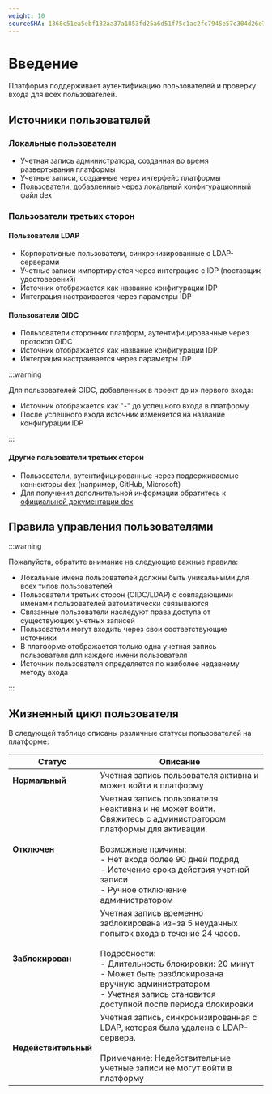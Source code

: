 ```yaml
---
weight: 10
sourceSHA: 1368c51ea5ebf182aa37a1853fd25a6d51f75c1ac2fc7945e57c304d26e7b646
---
```


# Введение

Платформа поддерживает аутентификацию пользователей и проверку входа для всех пользователей.

## Источники пользователей

### Локальные пользователи

- Учетная запись администратора, созданная во время развертывания платформы
- Учетные записи, созданные через интерфейс платформы
- Пользователи, добавленные через локальный конфигурационный файл dex

### Пользователи третьих сторон

#### Пользователи LDAP

- Корпоративные пользователи, синхронизированные с LDAP-серверами
- Учетные записи импортируются через интеграцию с IDP (поставщик удостоверений)
- Источник отображается как название конфигурации IDP
- Интеграция настраивается через параметры IDP

#### Пользователи OIDC

- Пользователи сторонних платформ, аутентифицированные через протокол OIDC
- Источник отображается как название конфигурации IDP
- Интеграция настраивается через параметры IDP

:::warning

Для пользователей OIDC, добавленных в проект до их первого входа:

- Источник отображается как "-" до успешного входа в платформу
- После успешного входа источник изменяется на название конфигурации IDP

:::

#### Другие пользователи третьих сторон

- Пользователи, аутентифицированные через поддерживаемые коннекторы dex (например, GitHub, Microsoft)
- Для получения дополнительной информации обратитесь к [официальной документации dex](https://github.com/dexidp/dex)

## Правила управления пользователями

:::warning

Пожалуйста, обратите внимание на следующие важные правила:

- Локальные имена пользователей должны быть уникальными для всех типов пользователей
- Пользователи третьих сторон (OIDC/LDAP) с совпадающими именами пользователей автоматически связываются
- Связанные пользователи наследуют права доступа от существующих учетных записей
- Пользователи могут входить через свои соответствующие источники
- В платформе отображается только одна учетная запись пользователя для каждого имени пользователя
- Источник пользователя определяется по наиболее недавнему методу входа

:::

## Жизненный цикл пользователя

В следующей таблице описаны различные статусы пользователей на платформе:

| Статус       | Описание                                                                                                                                                                                                                            |
| ------------ | -------------------------------------------------------------------------------------------------------------------------------------------------------------------------------------------------------------------------------------- |
| **Нормальный**   | Учетная запись пользователя активна и может войти в платформу                                                                                                                                                                                  |
| **Отключен** | Учетная запись пользователя неактивна и не может войти. Свяжитесь с администратором платформы для активации.<br /><br />Возможные причины:<br />- Нет входа более 90 дней подряд<br />- Истечение срока действия учетной записи<br />- Ручное отключение администратором      |
| **Заблокирован**   | Учетная запись временно заблокирована из-за 5 неудачных попыток входа в течение 24 часов.<br /><br />Подробности:<br />- Длительность блокировки: 20 минут<br />- Может быть разблокирована вручную администратором<br />- Учетная запись становится доступной после периода блокировки |
| **Недействительный**  | Учетная запись, синхронизированная с LDAP, которая была удалена с LDAP-сервера.<br /><br />Примечание: Недействительные учетные записи не могут войти в платформу                                                                                                  |

